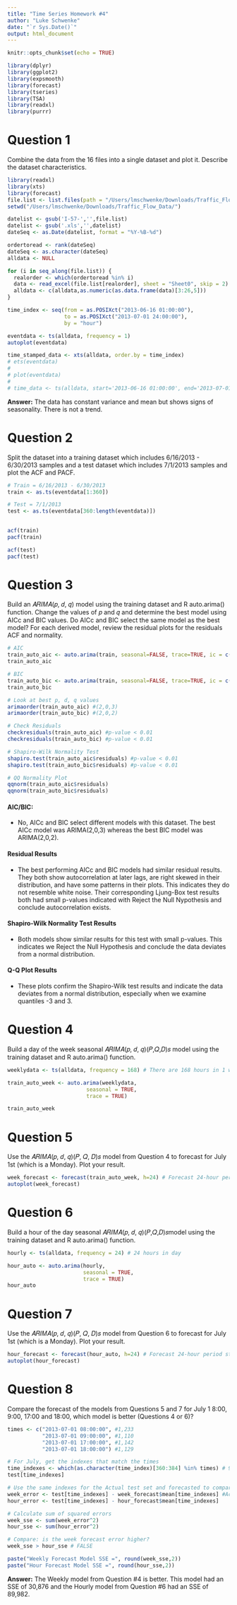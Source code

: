 ```yaml
---
title: "Time Series Homework #4"
author: "Luke Schwenke"
date: "`r Sys.Date()`"
output: html_document
---
```


```r
knitr::opts_chunk$set(echo = TRUE)

library(dplyr)
library(ggplot2)
library(expsmooth)
library(forecast)
library(tseries)
library(TSA)
library(readxl)
library(purrr)

```

# Question 1

Combine the data from the 16 files into a single dataset and plot it. Describe the dataset
characteristics.

```r

library(readxl)
library(xts)
library(forecast)
file.list <- list.files(path = "/Users/lmschwenke/Downloads/Traffic_Flow_Data/",pattern='*.xls')
setwd("/Users/lmschwenke/Downloads/Traffic_Flow_Data/")

datelist <- gsub('I-57-','',file.list)
datelist <- gsub('.xls','',datelist)
dateSeq <- as.Date(datelist, format = "%Y-%B-%d")

ordertoread <- rank(dateSeq)
dateSeq <- as.character(dateSeq)
alldata <- NULL

for (i in seq_along(file.list)) {
  realorder <- which(ordertoread %in% i)
  data <- read_excel(file.list[realorder], sheet = "Sheet0", skip = 2)
  alldata <- c(alldata,as.numeric(as.data.frame(data)[3:26,5]))
}

time_index <- seq(from = as.POSIXct("2013-06-16 01:00:00"), 
                  to = as.POSIXct("2013-07-01 24:00:00"), 
                  by = "hour")

eventdata <- ts(alldata, frequency = 1)
autoplot(eventdata) 

time_stamped_data <- xts(alldata, order.by = time_index)
# ets(eventdata)
# 
# plot(eventdata)
# 
# time_data <- ts(alldata, start='2013-06-16 01:00:00', end='2013-07-01 24:00:00')

```

**Answer:** The data has constant variance and mean but shows signs of seasonality. There is not a trend.

# Question 2

Split the dataset into a training dataset which includes 6/16/2013 - 6/30/2013 samples and a
test dataset which includes 7/1/2013 samples and plot the ACF and PACF.

```r

# Train = 6/16/2013 - 6/30/2013
train <- as.ts(eventdata[1:360])

# Test = 7/1/2013
test <- as.ts(eventdata[360:length(eventdata)])
  

acf(train)
pacf(train)

acf(test)
pacf(test)

```


# Question 3

Build an 𝐴𝑅𝐼𝑀𝐴(𝑝, 𝑑, 𝑞) model using the training dataset and R auto.arima() function. Change
the values of 𝑝 and 𝑞 and determine the best model using AICc and BIC values. Do AICc and BIC
select the same model as the best model? For each derived model, review the residual plots for
the residuals ACF and normality.

```r

# AIC
train_auto_aic <- auto.arima(train, seasonal=FALSE, trace=TRUE, ic = c("aicc"))
train_auto_aic

# BIC
train_auto_bic <- auto.arima(train, seasonal=FALSE, trace=TRUE, ic = c("bic"))
train_auto_bic

# Look at best p, d, q values
arimaorder(train_auto_aic) #(2,0,3)
arimaorder(train_auto_bic) #(2,0,2)

# Check Residuals
checkresiduals(train_auto_aic) #p-value < 0.01
checkresiduals(train_auto_bic) #p-value < 0.01

# Shapiro-Wilk Normality Test
shapiro.test(train_auto_aic$residuals) #p-value < 0.01
shapiro.test(train_auto_bic$residuals) #p-value < 0.01

# QQ Normality Plot
qqnorm(train_auto_aic$residuals)
qqnorm(train_auto_bic$residuals)

```

#### AIC/BIC:

* No, AICc and BIC select different models with this dataset. The best AICc model was ARIMA(2,0,3) whereas the best BIC model was ARIMA(2,0,2).

#### Residual Results

* The best performing AICc and BIC models had similar residual results. They both show autocorrelation at later lags, are right skewed in their distribution, and have some patterns in their plots. This indicates they do not resemble white noise. Their corresponding Ljung-Box test results both had small p-values indicated with Reject the Null Nypothesis and conclude autocorrelation exists.

#### Shapiro-Wilk Normality Test Results

* Both models show similar results for this test with small p-values. This indicates we Reject the Null Hypothesis and conclude the data deviates from a normal distribution.

#### Q-Q Plot Results

* These plots confirm the Shapiro-Wilk test results and indicate the data deviates from a normal distribution, especially when we examine quantiles -3 and 3.


# Question 4

Build a day of the week seasonal 𝐴𝑅𝐼𝑀𝐴(𝑝, 𝑑, 𝑞)(𝑃,𝑄,𝐷)𝑠 model using the training dataset
and R auto.arima() function.

```r

weeklydata <- ts(alldata, frequency = 168) # There are 168 hours in 1 week

train_auto_week <- auto.arima(weeklydata, 
                         seasonal = TRUE, 
                         trace = TRUE)

train_auto_week

```

# Question 5

Use the 𝐴𝑅𝐼𝑀𝐴(𝑝, 𝑑, 𝑞)(𝑃, 𝑄, 𝐷)𝑠 model from Question 4 to forecast for July 1st (which is a
Monday). Plot your result.

```r

week_forecast <- forecast(train_auto_week, h=24) # Forecast 24-hour period starting July 1st
autoplot(week_forecast)

```



# Question 6

Build a hour of the day seasonal 𝐴𝑅𝐼𝑀𝐴(𝑝, 𝑑, 𝑞)(𝑃,𝑄,𝐷)𝑠model using the training dataset and
R auto.arima() function.

```r

hourly <- ts(alldata, frequency = 24) # 24 hours in day

hour_auto <- auto.arima(hourly, 
                        seasonal = TRUE, 
                        trace = TRUE)
hour_auto

```


# Question 7

Use the 𝐴𝑅𝐼𝑀𝐴(𝑝, 𝑑, 𝑞)(𝑃, 𝑄, 𝐷)𝑠 model from Question 6 to forecast for July 1st (which is a
Monday). Plot your result.

```r

hour_forecast <- forecast(hour_auto, h=24) # Forecast 24-hour period starting July 1st
autoplot(hour_forecast)

```


# Question 8

Compare the forecast of the models from Questions 5 and 7 for July 1 8:00, 9:00, 17:00 and
18:00, which model is better (Questions 4 or 6)?

```r

times <- c("2013-07-01 08:00:00", #1,233
           "2013-07-01 09:00:00", #1,110
           "2013-07-01 17:00:00", #1,142
           "2013-07-01 18:00:00") #1,129

# For July, get the indexes that match the times
time_indexes <- which(as.character(time_index)[360:384] %in% times) # 9, 10, 18, 19
test[time_indexes]

# Use the same indexes for the Actual test set and forecasted to compare
week_error <- test[time_indexes] - week_forecast$mean[time_indexes] #Actual - Pred
hour_error <- test[time_indexes] - hour_forecast$mean[time_indexes]

# Calculate sum of squared errors
week_sse <- sum(week_error^2)
hour_sse <- sum(hour_error^2)

# Compare: is the week forecast error higher?
week_sse > hour_sse # FALSE

paste("Weekly Forecast Model SSE =", round(week_sse,2))
paste("Hour Forecast Model SSE =", round(hour_sse,2))

```

**Answer:** The Weekly model from Question #4 is better. This model had an SSE of 30,876 and the Hourly model from Question #6 had an SSE of 89,982.